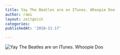 ```yaml
---
title: Yay The Beatles are on ITunes. Whoopie Doo
author: rami
layout: zeitgeist
categories:
publishedAt: '2010-11-17'

---
```


![Yay The Beatles are on ITunes. Whoopie Doo](/assets/images/content/zeitgeist/beatles-on-itunes.jpg)
